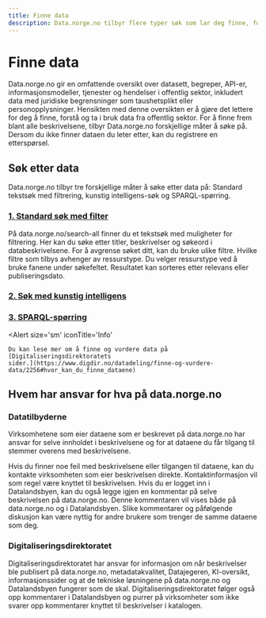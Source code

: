 ```yaml
---
title: Finne data
description: Data.norge.no tilbyr flere typer søk som lar deg finne, forstå og ta i bruk data fra offentlig sektor.
---
```


# Finne data

<Ingress size='xs'>
    Data.norge.no gir en omfattende oversikt over datasett, begreper, API-er, informasjonsmodeller, tjenester og
    hendelser i offentlig sektor, inkludert data med juridiske begrensninger som taushetsplikt eller personopplysninger.
    Hensikten med denne oversikten er å gjøre det lettere for deg å finne, forstå og ta i bruk data fra offentlig
    sektor. For å finne frem blant alle beskrivelsene, tilbyr Data.norge.no forskjellige måter å søke på. Dersom du ikke
    finner dataen du leter etter, kan du registrere en etterspørsel.
</Ingress>

## Søk etter data

Data.norge.no tilbyr tre forskjellige måter å søke etter data på: Standard tekstsøk med filtrering, kunstig intelligens-søk og SPARQL-spørring.

### [1. Standard søk med filter](/search-all)

På data.norge.no/search-all finner du et tekstsøk med muligheter for filtrering. Her kan du søke etter titler, beskrivelser og søkeord i databeskrivelsene. For å avgrense søket ditt, kan du bruke ulike filtre. Hvilke filtre som tilbys avhenger av ressurstype. Du velger ressurstype ved å bruke fanene under søkefeltet. Resultatet kan sorteres etter relevans eller publiseringsdato.

### [2. Søk med kunstig intelligens](/docs/finding-data/ai-search)

### [3. SPARQL-spørring](/docs/finding-data/sparql)

<Alert 
    size='sm'
    iconTitle='Info'   
>
    Du kan lese mer om å finne og vurdere data på [Digitaliseringsdirektoratets
    sider.](https://www.digdir.no/datadeling/finne-og-vurdere-data/2256#hvor_kan_du_finne_dataene)
</Alert>

## Hvem har ansvar for hva på data.norge.no

### Datatilbyderne

Virksomhetene som eier dataene som er beskrevet på data.norge.no har ansvar for selve innholdet i beskrivelsene og for at dataene du får tilgang til stemmer overens med beskrivelsene.

Hvis du finner noe feil med beskrivelsene eller tilgangen til dataene, kan du kontakte virksomheten som eier beskrivelsen direkte. Kontaktinformasjon vil som regel være knyttet til beskrivelsen. Hvis du er logget inn i Datalandsbyen, kan du også legge igjen en kommentar på selve beskrivelsen på data.norge.no. Denne kommentaren vil vises både på data.norge.no og i Datalandsbyen. Slike kommentarer og påfølgende diskusjon kan være nyttig for andre brukere som trenger de samme dataene som deg.

### Digitaliseringsdirektoratet

Digitaliseringsdirektoratet har ansvar for informasjon om når beskrivelser ble publisert på data.norge.no, metadatakvalitet, Datajegeren, KI-oversikt, informasjonssider og at de tekniske løsningene på data.norge.no og Datalandsbyen fungerer som de skal. Digitaliseringsdirektoratet følger også opp kommentarer i Datalandsbyen og purrer på virksomheter som ikke svarer opp kommentarer knyttet til beskrivelser i katalogen.

